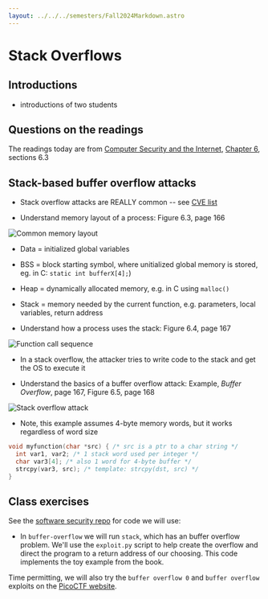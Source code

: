 ```yaml
---
layout: ../../../semesters/Fall2024Markdown.astro
---
```


# Stack Overflows

## Introductions

- introductions of two students

## Questions on the readings

The readings today are from
[Computer Security and the Internet](https://people.scs.carleton.ca/~paulv/toolsjewels.html),
[Chapter 6](https://people.scs.carleton.ca/~paulv/toolsjewels/TJrev1/ch6-rev1.pdf),
sections 6.3

## Stack-based buffer overflow attacks

- Stack overflow attacks are REALLY common -- see
  [CVE list](https://www.cvedetails.com/vulnerability-list/opov-1/overflow.html)

- Understand memory layout of a process: Figure 6.3, page 166

![Common memory layout](/images/security-book/figure-6.3.png)

- Data = initialized global variables
- BSS = block starting symbol, where unitialized global memory is stored, eg. in
  C: `static int bufferX[4];`)
- Heap = dynamically allocated memory, e.g. in C using `malloc()`
- Stack = memory needed by the current function, e.g. parameters, local
  variables, return address

- Understand how a process uses the stack: Figure 6.4, page 167

![Function call sequence](/images/security-book/figure-6.4.png)

- In a stack overflow, the attacker tries to write code to the stack and get the
  OS to execute it

- Understand the basics of a buffer overflow attack: Example, _Buffer Overflow_,
  page 167, Figure 6.5, page 168

![Stack overflow attack](/images/security-book/figure-6.5.png)

- Note, this example assumes 4-byte memory words, but it works regardless of
  word size

```c
void myfunction(char *src) { /* src is a ptr to a char string */
  int var1, var2; /* 1 stack word used per integer */
  char var3[4]; /* also 1 word for 4-byte buffer */
  strcpy(var3, src); /* template: strcpy(dst, src) */
}
```

## Class exercises

See the [software security repo](https://github.com/BYU-CS465/software-security)
for code we will use:

- In `buffer-overflow` we will run `stack`, which has an buffer overflow
  problem. We'll use the `exploit.py` script to help create the overflow and
  direct the program to a return address of our choosing. This code implements
  the toy example from the book.

Time permitting, we will also try the `buffer overflow 0` and `buffer overflow `
exploits on the
[PicoCTF website](https://play.picoctf.org/practice/challenge/257?category=6&page=1&search=buffer).
